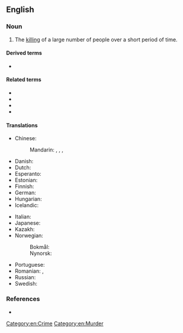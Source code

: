 ==English==
{{wikipedia}}

===Noun===
{{en-noun}}

# The [[killing]] of a large number of people over a short period of time.

====Derived terms====
* {{l|en|mass murderer}}

====Related terms====
* {{l|en|mass shooting}}
* {{l|en|killing spree}}
* {{l|en|massacre}}
* {{l|en|genocide}}

====Translations====
{{trans-top|successive killing of many people}}
* Chinese:
*: Mandarin: {{t|cmn|大規模屠殺|sc=Hani}}, {{t|cmn|大规模屠杀|tr=dàguīmó túshā|sc=Hani}}, {{t+|cmn|大屠殺|sc=Hani}}, {{t+|cmn|大屠杀|tr=dàtúshā|sc=Hani}}
* Danish: {{t|da|massemord|n}}
* Dutch: {{t+|nl|massamoord|m}}
* Esperanto: {{t|eo|amasmurdo}}
* Estonian: {{t+|et|massimõrv}}
* Finnish: {{t+|fi|joukkomurha}}
* German: {{t+|de|Massenmord|m}}
* Hungarian: {{t+|hu|tömeggyilkosság}}
* Icelandic: {{t+|is|fjöldamorð|n}}
{{trans-mid}}
* Italian: {{t|it|uccisione di massa|f}}
* Japanese: {{t|ja|大量虐殺|tr=tairyō-gyakusatsu}}
* Kazakh: {{t|kk|жаппай өлтіру|sc=Cyrl}}
* Norwegian:
*: Bokmål: {{t|nb|massemord|n}}
*: Nynorsk: {{t|nn|massemord|n}}
* Portuguese: {{t|pt|[[assassinato]]/[[assassínio]] [[em massa]]|m}}
* Romanian: {{t|ro|ucidere în masă|f}}, {{t|ro|asasinare în masă}}
* Russian: {{t|ru|ма́ссовое уби́йство|n}}
* Swedish: {{t+|sv|massmord|c}}
{{trans-bottom}}

===References===
* {{R:Lexico}}
[[Category:en:Crime]]
[[Category:en:Murder]]